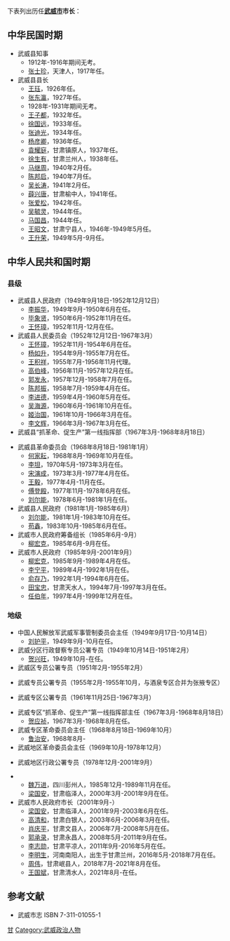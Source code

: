 下表列出历任'''[[武威市|武威市]]市长'''：

==中华民国时期==
*武威县知事
**1912年-1916年期间无考。
**[[张士珍|张士珍]]，天津人，1917年任。
*武威县县长
**[[王珏|王珏]]，1926年任。
**[[张东瀛|张东瀛]]，1927年任。
**1928年-1931年期间无考。
**[[王子都|王子都]]，1932年任。
**[[徐国远|徐国远]]，1933年任。
**[[张迪光|张迪光]]，1934年任。
**[[杨彦卿|杨彦卿]]，1936年任。
**[[袁耀庭|袁耀庭]]，甘肃镇原人，1937年任。
**[[徐生有|徐生有]]，甘肃兰州人，1938年任。
**[[马继周|马继周]]，1940年2月任。
**[[陈邦启|陈邦启]]，1940年7月任。
**[[吴长涛|吴长涛]]，1941年2月任。
**[[薛兴唐|薛兴唐]]，甘肃榆中人，1941年任。
**[[张爱松|张爱松]]，1942年任。
**[[吴毓灵|吴毓灵]]，1944年任。
**[[马国昌|马国昌]]，1944年任。
**[[王昭文|王昭文]]，甘肃宁县人，1946年-1949年5月任。
**[[王升荣|王升荣]]，1949年5月-9月任。

==中华人民共和国时期==
===县级===
*武威县人民政府（1949年9月18日-1952年12月12日）
**[[李振华|李振华]]，1949年9月-1950年6月在任。
**[[毕象贤|毕象贤]]，1950年6月-1952年11月在任。
**[[王怀璋|王怀璋]]，1952年11月-12月在任。
*武威县人民委员会（1952年12月12日-1967年3月）
**[[王怀璋|王怀璋]]，1952年11月-1954年6月在任。
**[[杨如升|杨如升]]，1954年9月-1955年7月在任。
**[[王积祥|王积祥]]，1955年7月-1956年11月代理。
**[[高伯峰|高伯峰]]，1956年11月-1957年12月在任。
**[[郭发永|郭发永]]，1957年12月-1958年7月在任。
**[[陈邦振|陈邦振]]，1958年7月-1959年4月在任。
**[[李进德|李进德]]，1959年4月-1960年5月在任。
**[[吴海源|吴海源]]，1960年6月-1961年10月在任。
**[[姬治国|姬治国]]，1961年10月-1966年3月在任。
**[[李文辉|李文辉]]，1966年3月-1967年3月在任。
*武威县“抓革命、促生产”第一线指挥部（1967年3月-1968年8月18日）

*武威县革命委员会（1968年8月18日-1981年1月）
**[[何家耘|何家耘]]，1968年8月-1969年10月在任。
**[[李坦|李坦]]，1970年5月-1973年3月在任。
**[[宋演成|宋演成]]，1973年3月-1977年4月在任。
**[[王毅|王毅]]，1977年4月-11月在任。
**[[傅登殿|傅登殿]]，1977年11月-1978年6月在任。
**[[刘尔能|刘尔能]]，1978年6月-1981年1月在任。
*武威县人民政府（1981年1月-1985年6月）
**[[刘尔能|刘尔能]]，1981年1月-1983年10月在任。
**[[苟鑫|苟鑫]]，1983年10月-1985年6月在任。
*武威市人民政府筹备组长（1985年6月-9月）
**[[柳宏克|柳宏克]]，1985年6月-9月在任。
*武威市人民政府（1985年9月-2001年9月）
**[[柳宏克|柳宏克]]，1985年9月-1989年4月在任。
**[[李宁平_(1951年)|李宁平]]，1989年4月-1992年1月在任。
**[[俞存乃|俞存乃]]，1992年1月-1994年6月在任。
**[[田宝忠|田宝忠]]，甘肃天水人，1994年7月-1997年3月在任。
**[[任伯年|任伯年]]，1997年4月-1999年12月在任。

===地级===
*中国人民解放军武威军事管制委员会主任（1949年9月17日-10月14日）
**[[刘护平|刘护平]]，1949年9月-10月在任。
*武威分区行政督察专员公署专员（1949年10月14日-1951年2月）
**[[贺兴旺|贺兴旺]]，1949年10月-在任。
*武威区专员公署专员（1951年2月-1955年2月）

*武威专员公署专员（1955年2月-1955年10月，与酒泉专区合并为张掖专区）

*武威专区公署专员（1961年11月25日-1967年3月）

*武威专区“抓革命、促生产”第一线指挥部主任（1967年3月-1968年8月18日）
**[[贺应祯|贺应祯]]，1967年3月-1968年8月在任。
*武威专区革命委员会主任（1968年8月18日-1969年10月）
**[[鲁治安|鲁治安]]，1968年8月-
*武威地区革命委员会主任（1969年10月-1978年12月）

*武威地区行政公署专员（1978年12月-2001年9月）

**[[魏万进|魏万进]]，四川彭州人，1985年12月-1989年11月在任。
**[[梁国安|梁国安]]，甘肃临泽人，2000年3月-2001年9月在任。
*武威市人民政府市长（2001年9月-）
**[[梁国安|梁国安]]，甘肃临泽人，2001年9月-2003年6月在任。
**[[高清和|高清和]]，甘肃白银人，2003年6月-2006年3月在任。
**[[肖庆平|肖庆平]]，甘肃文县人，2006年7月-2008年5月在任。
**[[郭承录|郭承录]]，甘肃永昌人，2008年5月-2011年9月在任。
**[[李志勋|李志勋]]，甘肃平凉人，2011年9月-2016年5月在任。
**[[李明生_(1963年)|李明生]]，河南南阳人，出生于甘肃兰州，2016年5月-2018年7月在任。
**[[周伟_(1966年)|周伟]]，甘肃岷县人，2018年7月-2021年8月在任。
**[[王国斌_(1972年)|王国斌]]，甘肃清水人，2021年8月-在任。

==参考文献==
*武威市志 ISBN 7-311-01055-1
[[Category:中国市长列表|甘]]
[[Category:武威政治人物|Category:武威政治人物]]
